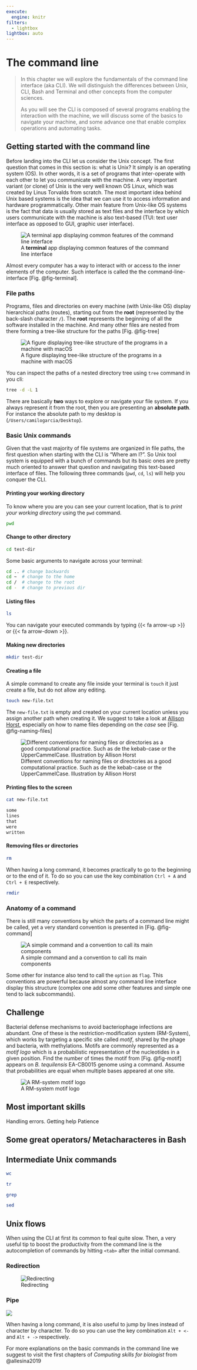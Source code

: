 ```yaml
---
execute: 
  engine: knitr
filters: 
  - lightbox
lightbox: auto
---
```

# The command line {#sec-cli}

> In this chapter we will explore the fundamentals of the command line interface (aka CLI). We will distinguish the differences between Unix, CLI, Bash and Terminal and other concepts from the computer sciences.
>
> As you will see the CLI is composed of several programs enabling the interaction with the machine, we will discuss some of the basics to navigate your machine, and some advance one that enable complex operations and automating tasks.

## Getting started with the command line

Before landing into the CLI let us consider the Unix concept. The first question that comes in this section is: what is Unix? It simply is an operating system (OS). In other words, it is a set of programs that inter-operate with each other to let you communicate with the machine. A very important variant (or clone) of Unix is the very well known OS Linux, which was created by Linus Torvalds from scratch. The most important idea behind Unix based systems is the idea that we can use it to access information and hardware programmatically. Other main feature from Unix-like OS systems is the fact that data is usually stored as text files and the interface by which users communicate with the machine is also text-based (TUI: text user interface as opposed to GUI, graphic user interface).

![A **terminal** app displaying common features of the command line interface](imgs-cli/terminal.png){#fig-terminal fig-align="center"}

Almost every computer has a way to interact with or access to the inner elements of the computer. Such interface is called the the command-line-interface [Fig. @fig-terminal].

### File paths

Programs, files and directories on every machine (with Unix-like OS) display hierarchical paths (routes), starting out from the **root** (represented by the back-slash character `/`). The **root** represents the beginning of all the software installed in the machine. And many other files are nested from there forming a tree-like structure for the paths [Fig. @fig-tree]

![A figure displaying tree-like structure of the programs in a machine with macOS](imgs-cli/dir-tree.png){#fig-tree fig-align="center"}

::: {.callout-tip .column-margin}
You can inspect the paths of a nested directory tree using `tree` command in you cli:

``` bash
tree -d -L 1
```
:::

There are basically **two** ways to explore or navigate your file system. If you always represent it from the root, then you are presenting an **absolute path**. For instance the absolute path to my desktop is (`/Users/camilogarcia/Desktop`).

### Basic Unix commands

Given that the vast majority of file systems are organized in file paths, the first question when starting with the CLI is "Where am I?". So Unix tool system is equipped with a bunch of commands but its basic ones are pretty much oriented to answer that question and navigating this text-based interface of files. The following three commands (`pwd`, `cd`, `ls`) will help you conquer the CLI.

#### Printing your working directory

To know where you are you can see your current location, that is to *print your working directory* using the `pwd` command.

``` bash
pwd
```


#### Change to other directory

``` bash
cd test-dir
```

::: {.callout-tip .column-margin}
Some basic arguments to navigate across your terminal:

``` bash
cd .. # change backwards
cd ~  # change to the home
cd /  # change to the root
cd -  # change to previous dir
```
:::

#### Listing files

``` bash
ls 
```

::: {.callout-tip .column-margin}
You can navigate your executed commands by typing {{< fa arrow-up >}} or {{< fa arrow-down >}}.
:::

#### Making new directories

``` bash
mkdir test-dir
```

#### Creating a file

A simple command to create any file inside your terminal is `touch` it just create a file, but do not allow any editing.

``` bash
touch new-file.txt
```

The `new-file.txt` is empty and created on your current location unless you assign another path when creating it. We suggest to take a look at [Allison Horst](https://github.com/allisonhorst/stats-illustrations), especially on how to name files depending on the *case* see [Fig. @fig-naming-files]

::: {.content-visible when-format="html"}
::: column-margin
![Different conventions for naming files or directories as a good computational practice. Such as de the kebab-case or the UpperCammelCase. Illustration by Allison Horst](imgs-cli/naming-files.png){#fig-naming-files}
:::
:::

<!-- [![Different conventions for naming files or directories as a good computational practice. Such as de the kebab-case or the UpperCammelCase. Illustration by Allison Horst](imgs-cli/naming-files.png){#fig-naming-files}](https://raw.githubusercontent.com/allisonhorst/stats-illustrations/master/other-stats-artwork/coding_cases.png) -->

#### Printing files to the screen

``` bash
cat new-file.txt
```
```bash
some
lines
that
were
written
```

#### Removing files or directories

``` bash
rm
```
::: { .column-margin .callout-tip}
When having a long command, it becomes practically to go to the beginning or to the end of it. To do so you can use the key combination `Ctrl + A` and `Ctrl + E` respectively.
:::

``` bash
rmdir
```

### Anatomy of a command

There is still many conventions by which the parts of a command line might be called, yet a very standard convention is presented in [Fig. @fig-command]

![A simple command and a convention to call its main components](imgs-cli/command-anatomy.png){#fig-command}

Some other for instance also tend to call the `option` as `flag`. This conventions are powerful because almost any command line interface display this structure (complex one add some other features and simple one tend to lack subcommands).

::: callout-warning
# Challenge

Bacterial defense mechanisms to avoid bacteriophage infections are abundant. One of these is the restriction-modification system (RM-System), which works by targeting a specific site called *motif*, shared by the phage and bacteria, with methylations. Motifs are commonly represented as a *motif logo* which is a probabilistic representation of the nucleotides in a given position. Find the number of times the motif from [Fig. @fig-motif] appears on *B. tequilensis* EA-CB0015 genome using a command. Assume that probabilities are equal when multiple bases appeared at one site.

![A RM-system motif logo](imgs-cli/motif.png){#fig-motif}
:::


## Most important skills

Handling errors.
Getting help
Patience


##

## Some great operators/ Metacharacteres in Bash


## Intermediate Unix commands


```bash
wc
```
``` bash
tr
```

``` bash
grep 
```

``` bash
sed 
```

## Unix flows

::: {.callout-tip .column-margin}
When using the CLI at first its common to feal quite slow. Then, a very useful tip to boost the productivity from the command line is the autocompletion of commands by hitting `<tab>` after the initial command.
:::

### Redirection

![Redirecting](imgs-cli/redirection.png)

### Pipe

![](imgs-cli/pipeflow.png)

::: column-margin
::: callout-tip
When having a long command, it is also useful to jump by lines instead of character by character. To do so you can use the key combination `Alt + <-` and `Alt + ->` respectively.
:::
:::


For more explanations on the basic commands in the command line we suggest to visit the first chapters of *Computing skills for biologist* from @allesina2019

